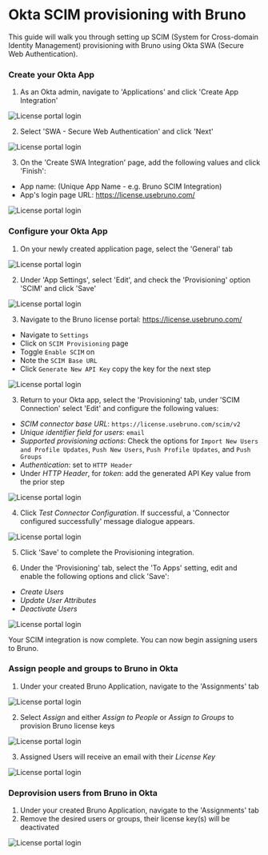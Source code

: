 
# Okta SCIM provisioning with Bruno

This guide will walk you through setting up SCIM (System for Cross-domain Identity Management) provisioning with Bruno using Okta SWA (Secure Web Authentication).

### Create your Okta App

1. As an Okta admin, navigate to 'Applications' and click 'Create App Integration'

<Image src="/screenshots/sso-scim-management/okta/okta-swa-1.webp" alt="License portal login" width={800} height={600} className="rounded mt-4" />

2. Select 'SWA - Secure Web Authentication' and click 'Next'

<Image src="/screenshots/sso-scim-management/okta/okta-swa-2.webp" alt="License portal login" width={800} height={600} className="rounded mt-4" />

3. On the 'Create SWA Integration' page, add the following values and click 'Finish':
 - App name: (Unique App Name - e.g. Bruno SCIM Integration)
 - App's login page URL: https://license.usebruno.com/

 <Image src="/screenshots/sso-scim-management/okta/okta-swa-3.webp" alt="License portal login" width={800} height={600} className="rounded mt-4" />

 ### Configure your Okta App

1. On your newly created application page, select the 'General' tab

<Image src="/screenshots/sso-scim-management/okta/okta-swa-4.webp" alt="License portal login" width={800} height={600} className="rounded mt-4" />

2. Under 'App Settings', select 'Edit', and check the 'Provisioning' option 'SCIM' and click 'Save'

<Image src="/screenshots/sso-scim-management/okta/okta-swa-5.webp" alt="License portal login" width={800} height={600} className="rounded mt-4" />

3. Navigate to the Bruno license portal: https://license.usebruno.com/
 - Navigate to `Settings`
 - Click on `SCIM Provisioning` page
 - Toggle `Enable SCIM` on
 - Note the `SCIM Base URL`
 - Click `Generate New API Key` copy the key for the next step

<Image src="/screenshots/sso-scim-management/okta/okta-swa-6.webp" alt="License portal login" width={800} height={600} className="rounded mt-4" />

3. Return to your Okta app, select the 'Provisioning' tab, under 'SCIM Connection' select 'Edit' and configure the following values:
 - *SCIM connector base URL*: `https://license.usebruno.com/scim/v2`
 - *Unique identifier field for users*: `email`
 - *Supported provisioning actions*: Check the options for `Import New Users and Profile Updates`, `Push New Users`, `Push Profile Updates`, and `Push Groups`
 - *Authentication*: set to `HTTP Header`
 - Under *HTTP Header*, for *token*:  add the generated API Key value from the prior step

 <Image src="/screenshots/sso-scim-management/okta/okta-swa-7.webp" alt="License portal login" width={800} height={600} className="rounded mt-4" />

4. Click *Test Connector Configuration*. If successful, a 'Connector configured successfully' message dialogue appears.

<Image src="/screenshots/sso-scim-management/okta/okta-swa-8.webp" alt="License portal login" width={800} height={600} className="rounded mt-4" />

5. Click 'Save' to complete the Provisioning integration.

6. Under the 'Provisioning' tab, select the 'To Apps' setting, edit and enable the following options and click 'Save':
 - *Create Users*
 - *Update User Attributes*
 - *Deactivate Users*

 <Image src="/screenshots/sso-scim-management/okta/okta-swa-9.webp" alt="License portal login" width={800} height={600} className="rounded mt-4" />

Your SCIM integration is now complete. You can now begin assigning users to Bruno.

### Assign people and groups to Bruno in Okta
1. Under your created Bruno Application, navigate to the 'Assignments' tab

<Image src="/screenshots/sso-scim-management/okta/okta-swa-10.webp" alt="License portal login" width={800} height={600} className="rounded mt-4" />

2. Select *Assign* and either *Assign to People* or *Assign to Groups* to provision Bruno license keys

<Image src="/screenshots/sso-scim-management/okta/okta-swa-11.webp" alt="License portal login" width={800} height={600} className="rounded mt-4" />

3. Assigned Users will receive an email with their *License Key*

<Image src="/screenshots/sso-scim-management/okta/okta-swa-12.webp" alt="License portal login" width={800} height={600} className="rounded mt-4" />

### Deprovision users from Bruno in Okta
1. Under your created Bruno Application, navigate to the 'Assignments' tab
2. Remove the desired users or groups, their license key(s) will be deactivated
<Image src="/screenshots/sso-scim-management/okta/okta-swa-13.webp" alt="License portal login" width={800} height={600} className="rounded mt-4" />
